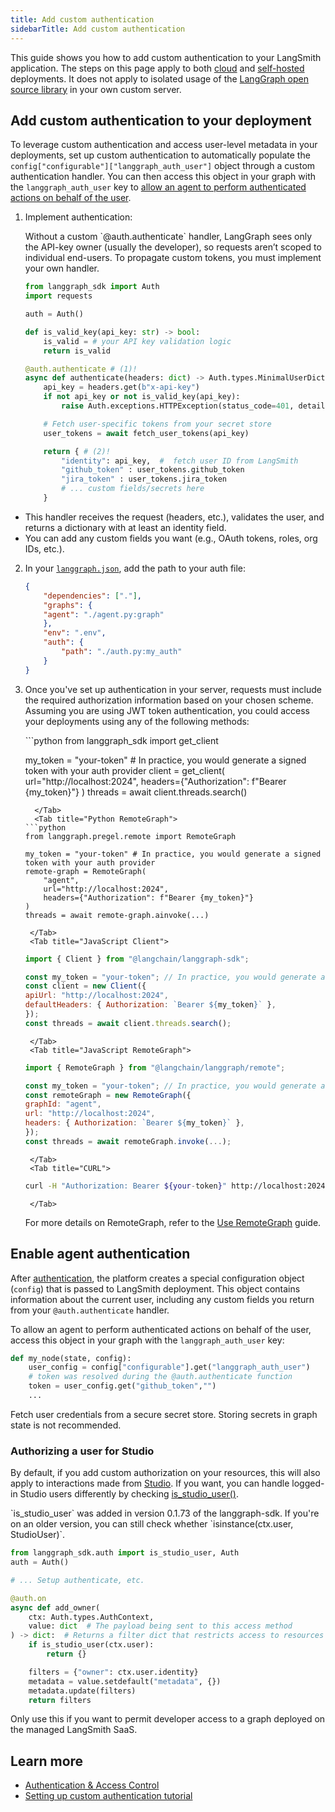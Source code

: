 ```yaml
---
title: Add custom authentication
sidebarTitle: Add custom authentication
---
```


This guide shows you how to add custom authentication to your LangSmith application. The steps on this page apply to both [cloud](/langsmith/cloud) and [self-hosted](/langsmith/self-hosted) deployments. It does not apply to isolated usage of the [LangGraph open source library](/oss/langgraph/overview) in your own custom server.

## Add custom authentication to your deployment

To leverage custom authentication and access user-level metadata in your deployments, set up custom authentication to automatically populate the `config["configurable"]["langgraph_auth_user"]` object through a custom authentication handler. You can then access this object in your graph with the `langgraph_auth_user` key to [allow an agent to perform authenticated actions on behalf of the user](#enable-agent-authentication).

1. Implement authentication:

    <Note>
    Without a custom `@auth.authenticate` handler, LangGraph sees only the API-key owner (usually the developer), so requests aren’t scoped to individual end-users. To propagate custom tokens, you must implement your own handler.
    </Note>

    ```python
    from langgraph_sdk import Auth
    import requests

    auth = Auth()

    def is_valid_key(api_key: str) -> bool:
        is_valid = # your API key validation logic
        return is_valid

    @auth.authenticate # (1)!
    async def authenticate(headers: dict) -> Auth.types.MinimalUserDict:
        api_key = headers.get(b"x-api-key")
        if not api_key or not is_valid_key(api_key):
            raise Auth.exceptions.HTTPException(status_code=401, detail="Invalid API key")

        # Fetch user-specific tokens from your secret store
        user_tokens = await fetch_user_tokens(api_key)

        return { # (2)!
            "identity": api_key,  #  fetch user ID from LangSmith
            "github_token" : user_tokens.github_token
            "jira_token" : user_tokens.jira_token
            # ... custom fields/secrets here
        }
    ```
  - This handler receives the request (headers, etc.), validates the user, and returns a dictionary with at least an identity field.
  - You can add any custom fields you want (e.g., OAuth tokens, roles, org IDs, etc.).

2. In your [`langgraph.json`](/langsmith/application-structure#configuration-file), add the path to your auth file:

    ```json highlight={7-9}
    {
        "dependencies": ["."],
        "graphs": {
        "agent": "./agent.py:graph"
        },
        "env": ".env",
        "auth": {
            "path": "./auth.py:my_auth"
        }
    }
    ```
3. Once you've set up authentication in your server, requests must include the required authorization information based on your chosen scheme. Assuming you are using JWT token authentication, you could access your deployments using any of the following methods:

    <Tabs>
        <Tab title="Python Client">
      ```python
      from langgraph_sdk import get_client

      my_token = "your-token" # In practice, you would generate a signed token with your auth provider
      client = get_client(
          url="http://localhost:2024",
          headers={"Authorization": f"Bearer {my_token}"}
      )
      threads = await client.threads.search()
      ```
        </Tab>
        <Tab title="Python RemoteGraph">
      ```python
      from langgraph.pregel.remote import RemoteGraph

      my_token = "your-token" # In practice, you would generate a signed token with your auth provider
      remote-graph = RemoteGraph(
          "agent",
          url="http://localhost:2024",
          headers={"Authorization": f"Bearer {my_token}"}
      )
      threads = await remote-graph.ainvoke(...)
      ```
        </Tab>
        <Tab title="JavaScript Client">
      ```javascript
      import { Client } from "@langchain/langgraph-sdk";

      const my_token = "your-token"; // In practice, you would generate a signed token with your auth provider
      const client = new Client({
      apiUrl: "http://localhost:2024",
      defaultHeaders: { Authorization: `Bearer ${my_token}` },
      });
      const threads = await client.threads.search();
      ```
        </Tab>
        <Tab title="JavaScript RemoteGraph">
      ```javascript
      import { RemoteGraph } from "@langchain/langgraph/remote";

      const my_token = "your-token"; // In practice, you would generate a signed token with your auth provider
      const remoteGraph = new RemoteGraph({
      graphId: "agent",
      url: "http://localhost:2024",
      headers: { Authorization: `Bearer ${my_token}` },
      });
      const threads = await remoteGraph.invoke(...);
      ```
        </Tab>
        <Tab title="CURL">
      ```bash
      curl -H "Authorization: Bearer ${your-token}" http://localhost:2024/threads
      ```
        </Tab>
    </Tabs>

    For more details on RemoteGraph, refer to the [Use RemoteGraph](/langsmith/use-remote-graph) guide.

## Enable agent authentication

After [authentication](#add-custom-authentication-to-your-deployment), the platform creates a special configuration object (`config`) that is passed to LangSmith deployment. This object contains information about the current user, including any custom fields you return from your `@auth.authenticate` handler.

To allow an agent to perform authenticated actions on behalf of the user, access this object in your graph with the `langgraph_auth_user` key:

```python
def my_node(state, config):
    user_config = config["configurable"].get("langgraph_auth_user")
    # token was resolved during the @auth.authenticate function
    token = user_config.get("github_token","")
    ...
```

<Note>
Fetch user credentials from a secure secret store. Storing secrets in graph state is not recommended.
</Note>

### Authorizing a user for Studio

By default, if you add custom authorization on your resources, this will also apply to interactions made from [Studio](/langsmith/studio). If you want, you can handle logged-in Studio users differently by checking [is_studio_user()](https://langchain-ai.github.io/langgraph/cloud/reference/sdk/python_sdk_ref/#langgraph_sdk.auth.types.StudioUser).

<Note>
`is_studio_user` was added in version 0.1.73 of the langgraph-sdk. If you're on an older version, you can still check whether `isinstance(ctx.user, StudioUser)`.
</Note>

```python
from langgraph_sdk.auth import is_studio_user, Auth
auth = Auth()

# ... Setup authenticate, etc.

@auth.on
async def add_owner(
    ctx: Auth.types.AuthContext,
    value: dict  # The payload being sent to this access method
) -> dict:  # Returns a filter dict that restricts access to resources
    if is_studio_user(ctx.user):
        return {}

    filters = {"owner": ctx.user.identity}
    metadata = value.setdefault("metadata", {})
    metadata.update(filters)
    return filters
```

Only use this if you want to permit developer access to a graph deployed on the managed LangSmith SaaS.

## Learn more

* [Authentication & Access Control](/langsmith/auth)
* [Setting up custom authentication tutorial](/langsmith/set-up-custom-auth)
